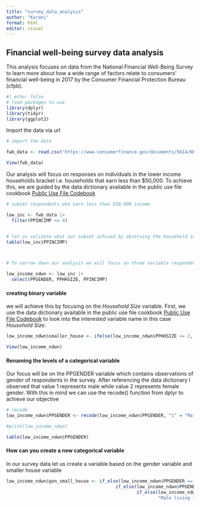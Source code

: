 ```yaml
---
title: "survey_data_analysis"
author: "Karani"
format: html
editor: visual
---
```


## Financial well-being survey data analysis

This analysis focuses on data from the National Financial Well-Being Survey to learn more about how a wide range of factors relate to consumers’ financial well-being in 2017 by the Consumer Financial Protection Bureau (cfpb).

```r
#| echo: false
# load packages to use
library(dplyr)
library(tidyr)
library(ggplot2)

```

Import the data via url

```r
# import the data

fwb_data <- read.csv("https://www.consumerfinance.gov/documents/5614/NFWBS_PUF_2016_data.csv")

View(fwb_data)

```

Our analysis will focus on responses on individuals in the lower income households bracket i.e. households that earn less than \$50,000. To achieve this, we are guided by the data dictionary available in the public use file cookbook [Public Use File Codebook](https://www.consumerfinance.gov/documents/5586/cfpb_nfwbs-puf-codebook.pdf "National Financial WellBeing Survey Public Use File Codebook")

```r
# subset respondents who earn less than $50,000 income

low_inc <- fwb_data |> 
  filter(PPINCIMP <= 4)


# let us validate what our subset achived by observing the household income variable
table(low_inc$PPINCIMP)



# To narrow down our analysis we will focus on three variable respondents gender, respondents household size and the respondents income

low_income_ndwn <- low_inc |> 
  select(PPGENDER, PPHHSIZE, PPINCIMP)

```

#### creating binary variable

we will achieve this by focusing on the *Household Size* variable. First, we use the data dictionary available in the public use file cookbook [Public Use File Codebook](https://www.consumerfinance.gov/documents/5586/cfpb_nfwbs-puf-codebook.pdf "National Financial WellBeing Survey Public Use File Codebook") to look into the interested variable name in this case *Household Size*.

```r

low_income_ndwn$smaller_house <- ifelse(low_income_ndwn$PPHHSIZE <= 2, 1, 0)

View(low_income_ndwn)


```

#### Renaming the levels of a categorical variable

Our focus will be on the PPGENDER variable which contains observations of gender of respondents in the survey. After referencing the data dictionary I observed that value 1 represents male while value 2 represents female gender. With this in mind we can use the recode() function from dplyr to achieve our objective

```r
# recode 
low_income_ndwn$PPGENDER <- recode(low_income_ndwn$PPGENDER, "1" = "Male", "2" = "Female")

#print(low_income_ndwn)

table(low_income_ndwn$PPGENDER)
```

#### How can you create a new categorical variable
In our survey data let us create a variable based on the gender variable and smaller house variable

```r
low_income_ndwn$gen_small_house <- if_else(low_income_ndwn$PPGENDER == "Female" & low_income_ndwn$smaller_house == 1, "Female living in a small house",
                                         if_else(low_income_ndwn$PPGENDER == "Female" & low_income_ndwn$smaller_house == 0, "Female living in a large house",
                                                 if_else(low_income_ndwn$PPGENDER == "Male" & low_income_ndwn$smaller_house == 1, "Male living in a small house",
                                                         "Male living in a large house")))



```









